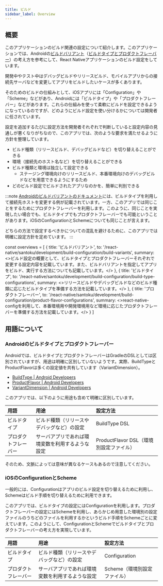```yaml
---
title: ビルド
sidebar_label: Overview
---
```


## 概要

このアプリケーションのビルド関連の設定について紹介します。このアプリケーションでは、Androidの[ビルドバリアント](https://developer.android.com/studio/build/build-variants)（[ビルドタイプとプロダクトフレーバー](https://developer.android.com/studio/build#build-config)）の考え方を参考にして、React Nativeアプリケーションのビルド設定をしています。

開発中やテスト中はデバッグビルドやリリースビルド、モバイルアプリからの接続先サーバなどを変更してアプリをビルドしたいケースが多くあります。

そのためのビルドの仕組みとして、iOSアプリには「Configuration」や「Scheme」などがあり、Androidには「ビルドタイプ」や「プロダクトフレーバー」などがあります。これらの仕組みを使って柔軟にビルドを設定できるようになっているのですが、どのようにビルド設定を使い分けるかについては開発者に任されています。

設定を追加するたびに設定方法を開発者それぞれで判断していると設定内容の見通しが悪くなりがちなので、このアプリでは、次のような要求を満たせるように方針を整理しています。

- ビルド種類（リリースビルド、デバッグビルドなど）を切り替えることができる
- 環境（接続先のホスト名など）を切り替えることができる
- ビルド種類と環境は独立して設定できる
  - ステージング環境向けのリリースビルド、本番環境向けのデバッグビルドなどを用意できるようにするため
- どのビルド設定でビルドされたアプリなのかを、簡単に判別できる

:::note
[Androidのビルドバリアントのドキュメント](https://developer.android.com/studio/build/build-variants#build-types)には、ビルドタイプを利用して接続先ホストを変更する例が記載されています。一方、このアプリでは同じことをするためにプロダクトフレーバーを利用します。このように、同じことを実現したい場合でも、ビルドタイプでもプロダクトフレーバーでも可能ということがあります。iOSのConfigurationとSchemeについても同じことが言えます。

どちらの方法で設定するべきかについての混乱を避けるために、このアプリでは明確に設定方針を定めています。
:::

<!-- textlint-disable ja-technical-writing/sentence-length,ja-technical-writing/max-comma,ja-spacing/ja-no-space-around-parentheses,jtf-style/3.3.かっこ類と隣接する文字の間のスペースの有無,ja-technical-writing/ja-no-mixed-period,ja-technical-writing/no-unmatched-pair -->

const overviews = [
  {
    title: 'ビルドバリアント',
    to: '/react-native/santoku/development/build-configuration/build-variants',
    summary: <>ビルド設定の概要として、ビルドタイプとプロダクトフレーバーそれぞれで変更する設定内容を記載しています。また、ビルドバリアントを指定してアプリをビルド、実行する方法についても記載しています。</>
  },
  {
    title: 'ビルドタイプ',
    to: '/react-native/santoku/development/build-configuration/build-type-configurations',
    summary: <>リリースビルドやデバッグビルドなどのビルド種類に応じたビルドタイプを準備する方法を記載しています。</>
  },
  {
    title: 'プロダクトフレーバー',
    to: '/react-native/santoku/development/build-configuration/product-flavor-configurations',
    summary: <>react-native-configを利用して、本番環境用や開発環境用など環境に応じたプロダクトフレーバーを準備する方法を記載しています。</>
  }
]

<PageList overviews={overviews} colSize={12} />

<!-- textlint-enable ja-technical-writing/sentence-length,ja-technical-writing/max-comma,ja-spacing/ja-no-space-around-parentheses,jtf-style/3.3.かっこ類と隣接する文字の間のスペースの有無,ja-technical-writing/ja-no-mixed-period,ja-technical-writing/no-unmatched-pair -->

## 用語について

### Androidのビルドタイプとプロダクトフレーバー

Androidでは、ビルドタイプとプロダクトフレーバーはGradleのDSLとしては区別されていますが、用途は明確に区別していないようです。実際、BuildTypeとProductFlavorは多くの設定値を共有しています（VariantDimension）。

- [BuildType \| Android Developers](https://developer.android.com/reference/tools/gradle-api/4.1/com/android/build/api/dsl/BuildType)
- [ProductFlavor \| Android Developers](https://developer.android.com/reference/tools/gradle-api/4.1/com/android/build/api/dsl/ProductFlavor)
- [VariantDimension \| Android Developers](https://developer.android.com/reference/tools/gradle-api/4.1/com/android/build/api/dsl/VariantDimension)

このアプリでは、以下のように用途も含めて明確に区別しています。

| 用語              | 用途                                      | 設定方法                              |
|:------------------|:-----------------------------------------|:------------------------------------|
| ビルドタイプ        | ビルド種類（リリースやデバッグなど）の設定      | BuildType DSL                       |
| プロダクトフレーバー | サーバアプリであれば環境変数を利用するような設定 | ProductFlavor DSL（環境別設定ファイル） |

そのため、文脈によっては意味が異なるケースもあるので注意してください。

### iOSのConfigurationとScheme

一般的には、Configurationはアプリのビルド設定を切り替えるために利用し、Schemeはビルド手順を切り替えるために利用できます。

このアプリでは、ビルドタイプの設定にはConfigurationを利用します。プロダクトフレーバーの設定にはSchemeを利用し、あらかじめ用意した環境別の設定ファイルのうちどのファイルを利用するかというビルド手順をSchemeごとに変えています。このようにして、ConfigurationとSchemeでビルドタイプとプロダクトフレーバーの考え方を実現しています。

| 用語              | 用途                                      | 設定方法                   |
|:------------------|:-----------------------------------------|:-------------------------|
| ビルドタイプ        | ビルド種類（リリースやデバッグなど）の設定      | Configuration            |
| プロダクトフレーバー | サーバアプリであれば環境変数を利用するような設定 | Scheme（環境別設定ファイル） |
